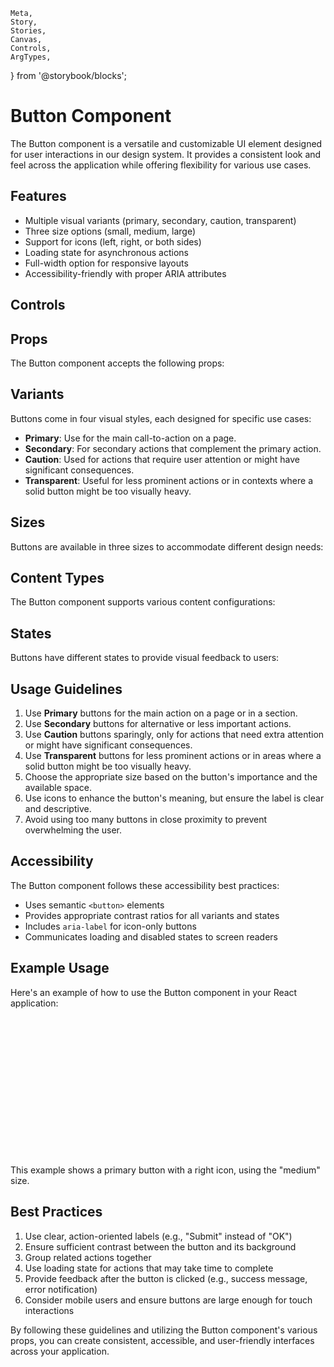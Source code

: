 	Meta,
	Story,
	Stories,
	Canvas,
	Controls,
	ArgTypes,
} from '@storybook/blocks';

<Meta of={ButtonStories} />

# Button Component

The Button component is a versatile and customizable UI element designed for user interactions in our design system. It provides a consistent look and feel across the application while offering flexibility for various use cases.

## Features

-   Multiple visual variants (primary, secondary, caution, transparent)
-   Three size options (small, medium, large)
-   Support for icons (left, right, or both sides)
-   Loading state for asynchronous actions
-   Full-width option for responsive layouts
-   Accessibility-friendly with proper ARIA attributes

## Controls

<Canvas of={ButtonStories.Default} />
<Controls />

## Props

The Button component accepts the following props:

<ArgTypes of={ButtonStories} />

## Variants

Buttons come in four visual styles, each designed for specific use cases:

<Canvas>

<Story of={ButtonStories.Primary} />
<Story of={ButtonStories.Secondary} />
<Story of={ButtonStories.Caution} />
<Story of={ButtonStories.Transparent} />
</Canvas>

-   **Primary**: Use for the main call-to-action on a page.
-   **Secondary**: For secondary actions that complement the primary action.
-   **Caution**: Used for actions that require user attention or might have significant consequences.
-   **Transparent**: Useful for less prominent actions or in contexts where a solid button might be too visually heavy.

## Sizes

Buttons are available in three sizes to accommodate different design needs:

<Canvas>
	<Story of={ButtonStories.Small} />
	<Story of={ButtonStories.Medium} />
	<Story of={ButtonStories.Large} />
</Canvas>

## Content Types

The Button component supports various content configurations:

<Canvas>
	<Story of={ButtonStories.LabelOnly} />
	<Story of={ButtonStories.LeftIcon} />
	<Story of={ButtonStories.RightIcon} />
	<Story of={ButtonStories.BothIcons} />
	<Story of={ButtonStories.IconOnly} />
</Canvas>

## States

Buttons have different states to provide visual feedback to users:

<Canvas>
	<Story of={ButtonStories.Default} />
	<Story of={ButtonStories.Hover} />
	<Story of={ButtonStories.Active} />
	<Story of={ButtonStories.Focus} />
	<Story of={ButtonStories.Disabled} />
	<Story of={ButtonStories.Loading} />
</Canvas>

## Usage Guidelines

1. Use **Primary** buttons for the main action on a page or in a section.
2. Use **Secondary** buttons for alternative or less important actions.
3. Use **Caution** buttons sparingly, only for actions that need extra attention or might have significant consequences.
4. Use **Transparent** buttons for less prominent actions or in areas where a solid button might be too visually heavy.
5. Choose the appropriate size based on the button's importance and the available space.
6. Use icons to enhance the button's meaning, but ensure the label is clear and descriptive.
7. Avoid using too many buttons in close proximity to prevent overwhelming the user.

## Accessibility

The Button component follows these accessibility best practices:

-   Uses semantic `<button>` elements
-   Provides appropriate contrast ratios for all variants and states
-   Includes `aria-label` for icon-only buttons
-   Communicates loading and disabled states to screen readers

## Example Usage

Here's an example of how to use the Button component in your React application:

```jsx
import Button from './Button';
import { ArrowRight } from 'lucide-react';

function ExampleComponent() {
	return (
		<Button
			label='Submit'
			variant='primary'
			size='medium'
			contentType='rightIcon'
			rightIcon={ArrowRight}
			onClick={() => console.log('Button clicked!')}
		/>
	);
}
```

This example shows a primary button with a right icon, using the "medium" size.

## Best Practices

1. Use clear, action-oriented labels (e.g., "Submit" instead of "OK")
2. Ensure sufficient contrast between the button and its background
3. Group related actions together
4. Use loading state for actions that may take time to complete
5. Provide feedback after the button is clicked (e.g., success message, error notification)
6. Consider mobile users and ensure buttons are large enough for touch interactions

By following these guidelines and utilizing the Button component's various props, you can create consistent, accessible, and user-friendly interfaces across your application.
